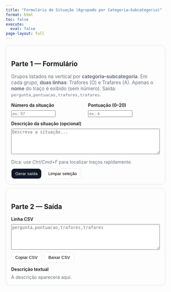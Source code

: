 ```yaml
---
title: "Formulário de Situação (Agrupado por Categoria–Subcategoria)"
format: html
toc: false
execute:
  eval: false
page-layout: full
---
```


```{=html}
<style>
  /* Layout geral */
  .card { border: 1px solid #e5e7eb; border-radius: 14px; padding: 16px; margin: 12px 0; box-shadow: 0 2px 8px rgba(0,0,0,.04); }
  .row { display: grid; grid-template-columns: 1fr 1fr; gap: 16px; }
  .stack { display: flex; flex-direction: column; gap: 8px; }
  .muted { color: #6b7280; font-size: .95rem; }
  .label { font-weight: 600; }
  textarea { width: 100%; min-height: 80px; }
  input[type="number"] { width: 140px; }
  .small { font-size: .9rem; }
  button { border: 1px solid #e5e7eb; background: #fff; padding: 8px 12px; border-radius: 10px; cursor: pointer; }
  button.primary { background: #111827; color: #fff; }

  /* Blocos por grupo (categoria-subcategoria), na vertical, sem scroll interno */
  .group-block { border: 1px solid #e5e7eb; border-radius: 12px; padding: 12px; margin: 10px 0; }
  .group-title { margin: 0 0 6px 0; font-size: 1.05rem; font-weight: 700; letter-spacing: .2px; }

  /* Duas linhas por grupo */
  .line-title { font-size: .9rem; font-weight: 600; margin: 6px 0 6px; color: #374151; }
  .chips { display: flex; flex-wrap: wrap; gap: 8px; }

  /* “Pílulas” (checkbox + nome) — sem mostrar número */
  .chip { display: inline-flex; align-items: center; gap: 6px; padding: 6px 10px; border-radius: 9999px; cursor: pointer; user-select: none;
          border: 1px solid transparent; font-size: .92rem; }
  .chip input { appearance: none; width: 14px; height: 14px; border: 1.5px solid currentColor; border-radius: 3px; display: inline-block; position: relative; }
  .chip input:checked::after { content: ""; position: absolute; left: 2px; top: 2px; width: 8px; height: 8px; background: currentColor; border-radius: 2px; }

  /* Somente duas cores por tipo */
  .chip.O { color: #065f46; background: #e7f7ef; border-color: #bef0d2; }  /* Trafor (O) - verde */
  .chip.A { color: #7f1d1d; background: #fde8e8; border-color: #f9caca; }  /* Trafar (A)  - vermelho */
</style>

<div class="card">
  <h2>Parte 1 — Formulário</h2>
  <p class="muted">
    Grupos listados na vertical por <b>categoria–subcategoria</b>. Em cada grupo, <b>duas linhas</b>: Trafores (O) e Trafares (A).
    Apenas o <b>nome</b> do traço é exibido (sem número). Saída: <code>pergunta,pontuacao,trafores,trafares</code>.
  </p>

  <div class="row">
    <div class="stack">
      <label class="label" for="pergunta">Número da situação</label>
      <input id="pergunta" type="number" min="1" step="1" placeholder="ex.: 57">
    </div>
    <div class="stack">
      <label class="label" for="pontuacao">Pontuação (0–20)</label>
      <input id="pontuacao" type="number" min="0" max="20" step="1" placeholder="ex.: 4">
    </div>
  </div>

  <div class="stack" style="margin-top:12px;">
    <label class="label" for="descricao">Descrição da situação (opcional)</label>
    <textarea id="descricao" placeholder="Descreva a situação..."></textarea>
  </div>

  <div id="groups-vertical" aria-live="polite" style="margin-top:16px;"></div>

  <div class="small muted" style="margin-top:8px;">Dica: use <i>Ctrl/Cmd+F</i> para localizar traços rapidamente.</div>

  <div style="display:flex; gap:8px; flex-wrap:wrap; margin-top:12px;">
    <button class="primary" id="gerar">Gerar saída</button>
    <button id="limpar">Limpar seleção</button>
  </div>
</div>

<div class="card">
  <h2>Parte 2 — Saída</h2>

  <div class="stack">
    <div class="label">Linha CSV</div>
    <textarea id="csv-output" readonly placeholder="pergunta,pontuacao,trafores,trafares"></textarea>
    <div style="display:flex; gap:8px; flex-wrap:wrap;">
      <button id="copiar">Copiar CSV</button>
      <button id="baixar">Baixar CSV</button>
    </div>
  </div>

  <div class="stack" style="margin-top:12px;">
    <div class="label">Descrição textual</div>
    <div id="texto-output" class="small muted">A descrição aparecerá aqui.</div>
  </div>
</div>

<script>
/** CSV utils **/
function parseCSV(text) {
  const lines = text.split(/\r?\n/).map(l => l.trim()).filter(Boolean);
  if (!lines.length) return [];
  const header = lines[0].split(",").map(h => h.trim().toLowerCase());
  return lines.slice(1).map(line => {
    const cols = line.split(",");
    const obj = {};
    header.forEach((h, i) => obj[h] = (cols[i] ?? "").trim());
    return obj;
  });
}
function csvEscapeField(s) {
  if (s == null) return "";
  const needsQuotes = /[",\n]/.test(s);
  let out = String(s).replace(/"/g, '""');
  return needsQuotes ? `"${out}"` : out;
}
function generateCSVLine({ pergunta, pontuacao, traforesIds, trafaresIds }) {
  const traforesStr = traforesIds.join(",");
  const trafaresStr = trafaresIds.join(",");
  return [
    csvEscapeField(pergunta),
    csvEscapeField(pontuacao),
    csvEscapeField(traforesStr),
    csvEscapeField(trafaresStr)
  ].join(",");
}
function downloadText(filename, content) {
  const blob = new Blob([content], { type: "text/csv;charset=utf-8" });
  const url = URL.createObjectURL(blob);
  const a = document.createElement("a");
  a.href = url; a.download = filename;
  document.body.appendChild(a); a.click();
  URL.revokeObjectURL(url); a.remove();
}

/** Agrupar por Categoria–Subcategoria (quando existir) e renderizar sem scrolls */
function renderGroups(container, data) {
  container.innerHTML = "";

  // Normalização
  const rows = data.map(r => ({
    id: String(r.id || "").trim(),
    tipo: String(r.tipo || "").trim().toUpperCase(),   // O/A
    nome: String(r.nome || "").trim(),
    categoria: String(r.categoria || "").trim().toUpperCase(),
    subcategoria: String(r.subcategoria || "").trim().toUpperCase()
  }));

  // Chave do grupo: CATEGORIA ou CATEGORIA-SUBCATEGORIA se houver subcategoria
  const keyOf = (row) => row.subcategoria ? `${row.categoria}-${row.subcategoria}` : row.categoria;

  // Construir dicionário de grupos
  const groups = {};
  rows.forEach(row => {
    const key = keyOf(row);
    if (!groups[key]) groups[key] = { O:[], A:[] };
    groups[key][row.tipo].push(row);
  });

  // Ordenação interna (alfabética por nome)
  Object.values(groups).forEach(g => {
    ["O","A"].forEach(t => g[t].sort((a,b)=>a.nome.localeCompare(b.nome,'pt',{sensitivity:'base'})));
  });

  // Ordem externa dos grupos (categoria base + três subcats da CONSCIENCIALIDADE)
  const desiredOrder = [
    "SOMA",
    "BIOENERGÉTICA",
    "ANTIEMOCIONALIDADE",
    "INVULGARIDADE",
    "LIDERANÇA",
    "COMUNICABILIDADE",
    "PRIORIZAÇÃO",
    "COERÊNCIA",
    "CONSCIENCIALIDADE-VOLIÇÃO_IDENTIDADE",
    "CONSCIENCIALIDADE-LUCIDEZ_ANÁLISE",
    "CONSCIENCIALIDADE-CONDUTA_CONVIVÊNCIA",
    "UNIVERSALIDADE"
  ];

  // Montar lista final de chaves respeitando desiredOrder e incluindo extras ao fim
  const keys = Object.keys(groups);
  const orderedKeys = [
    ...desiredOrder.filter(k => keys.includes(k)),
    ...keys.filter(k => !desiredOrder.includes(k)).sort((a,b)=>a.localeCompare(b,'pt',{sensitivity:'base'}))
  ];

  // Render
  orderedKeys.forEach(key => {
    const g = groups[key];
    if (!g) return;

    const wrap = document.createElement("div");
    wrap.className = "group-block";

    const h = document.createElement("div");
    h.className = "group-title";
    h.textContent = key; // Ex.: SOMA  /  CONSCIENCIALIDADE-VOLIÇÃO_IDENTIDADE
    wrap.appendChild(h);

    // Linha Trafores (O)
    const titleO = document.createElement("div");
    titleO.className = "line-title";
    titleO.textContent = "Trafores (O)";
    wrap.appendChild(titleO);

    const chipsO = document.createElement("div");
    chipsO.className = "chips";
    (g.O || []).forEach(item => {
      const lab = document.createElement("label");
      lab.className = "chip O";
      const cb = document.createElement("input");
      cb.type = "checkbox";
      cb.value = item.id;               // mantém id para saída
      cb.dataset.tipo = "O";
      cb.dataset.nome = item.nome;
      cb.dataset.categoria = item.categoria;
      const txt = document.createElement("span");
      txt.textContent = item.nome;      // sem número
      lab.appendChild(cb); lab.appendChild(txt);
      chipsO.appendChild(lab);
    });
    wrap.appendChild(chipsO);

    // Linha Trafares (A)
    const titleA = document.createElement("div");
    titleA.className = "line-title";
    titleA.textContent = "Trafares (A)";
    wrap.appendChild(titleA);

    const chipsA = document.createElement("div");
    chipsA.className = "chips";
    (g.A || []).forEach(item => {
      const lab = document.createElement("label");
      lab.className = "chip A";
      const cb = document.createElement("input");
      cb.type = "checkbox";
      cb.value = item.id;
      cb.dataset.tipo = "A";
      cb.dataset.nome = item.nome;
      cb.dataset.categoria = item.categoria;
      const txt = document.createElement("span");
      txt.textContent = item.nome;
      lab.appendChild(cb); lab.appendChild(txt);
      chipsA.appendChild(lab);
    });
    wrap.appendChild(chipsA);

    container.appendChild(wrap);
  });
}

function getSelections() {
  const checked = Array.from(document.querySelectorAll('#groups-vertical input[type="checkbox"]:checked'));
  const trafores = [], trafares = [], namesO = [], namesA = [];
  checked.forEach(cb => {
    const id = parseInt(cb.value, 10);
    const tipo = cb.dataset.tipo;
    const nome = cb.dataset.nome;
    if (tipo === "O") { trafores.push(id); namesO.push(nome); }
    else { trafares.push(id); namesA.push(nome); }
  });
  trafores.sort((a,b)=>a-b);
  trafares.sort((a,b)=>a-b);
  return { trafores, trafares, namesO, namesA };
}

/** App */
(async function main(){
  const container = document.getElementById("groups-vertical");
  const csvOut = document.getElementById("csv-output");
  const textoOut = document.getElementById("texto-output");
  const perguntaEl = document.getElementById("pergunta");
  const pontuacaoEl = document.getElementById("pontuacao");
  const descricaoEl = document.getElementById("descricao");

  // Carrega data/tracos.csv (atualizado com 'subcategoria' para CONSCIENCIALIDADE)
  let data = [];
  try {
    const res = await fetch("data/tracos.csv", { cache: "no-store" });
    if (!res.ok) throw new Error("HTTP " + res.status);
    const txt = await res.text();
    data = parseCSV(txt);
  } catch(e) {
    console.warn("Falha em data/tracos.csv, usando fallback de exemplo:", e);
    data = [
      {id:"173",tipo:"O",nome:"Psicomotricidade",categoria:"SOMA",subcategoria:""},
      {id:"182",tipo:"O",nome:"Sanidade",categoria:"SOMA",subcategoria:""},
      {id:"183",tipo:"O",nome:"Saúde",categoria:"SOMA",subcategoria:""},
      {id:"42", tipo:"O",nome:"Clareza",categoria:"COMUNICABILIDADE",subcategoria:""},
      {id:"168",tipo:"A",nome:"Prolixidade",categoria:"COMUNICABILIDADE",subcategoria:""},
      {id:"1",  tipo:"O",nome:"Abnegação",categoria:"CONSCIENCIALIDADE",subcategoria:"VOLIÇÃO_IDENTIDADE"},
      {id:"14", tipo:"O",nome:"Analiticidade",categoria:"CONSCIENCIALIDADE",subcategoria:"LUCIDEZ_ANÁLISE"},
      {id:"5",  tipo:"O",nome:"Afabilidade",categoria:"CONSCIENCIALIDADE",subcategoria:"CONDUTA_CONVIVÊNCIA"},
    ];
  }

  renderGroups(container, data);

  document.getElementById("gerar").addEventListener("click", () => {
    const pergunta = parseInt(perguntaEl.value, 10);
    const pontuacao = parseInt(pontuacaoEl.value, 10);

    if (!Number.isInteger(pergunta) || pergunta < 1) {
      alert("Informe um número de situação válido (inteiro >= 1).");
      return;
    }
    if (!Number.isInteger(pontuacao) || pontuacao < 0 || pontuacao > 20) {
      alert("Pontuação deve ser um inteiro entre 0 e 20.");
      return;
    }

    const { trafores, trafares, namesO, namesA } = getSelections();
    const line = generateCSVLine({ pergunta, pontuacao, traforesIds: trafores, trafaresIds: trafares });

    csvOut.value = "pergunta,pontuacao,trafores,trafares\n" + line;

    const descrTrafores = namesO.length ? namesO.join(", ") : "—";
    const descrTrafares = namesA.length ? namesA.join(", ") : "—";
    textoOut.textContent = `Para: pergunta número ${pergunta}, pontuação ${pontuacao}, trafores ${descrTrafores} e trafares ${descrTrafares}.`;
  });

  document.getElementById("limpar").addEventListener("click", () => {
    perguntaEl.value = ""; pontuacaoEl.value = ""; descricaoEl.value = "";
    document.querySelectorAll('#groups-vertical input[type="checkbox"]').forEach(el => el.checked = false);
    csvOut.value = ""; textoOut.textContent = "A descrição aparecerá aqui.";
  });

  document.getElementById("copiar").addEventListener("click", async () => {
    const v = csvOut.value.trim();
    if (!v) { alert("Nada para copiar ainda."); return; }
    try { await navigator.clipboard.writeText(v); alert("CSV copiado."); }
    catch { alert("Não foi possível copiar automaticamente. Copie manualmente."); }
  });

  document.getElementById("baixar").addEventListener("click", () => {
    const v = csvOut.value.trim();
    if (!v) { alert("Nada para baixar ainda."); return; }
    downloadText("situacao.csv", v + "\n");
  });
})();
</script>

<script>
// Alfabeto Base58 (Bitcoin): sem 0 O I l
const B58 = "123456789ABCDEFGHJKLMNPQRSTUVWXYZabcdefghijkmnopqrstuvwxyz";

// Random bytes via Web Crypto
function randomBytes(n = 8) { // 8 bytes ≈ 64 bits de entropia
  const a = new Uint8Array(n);
  crypto.getRandomValues(a);
  return a;
}

// Converte BigInt -> Base58
function toBase58BigInt(n) {
  if (n === 0n) return "1"; // '1' representa zero em Base58
  let s = "";
  while (n > 0n) {
    const r = n % 58n;
    s = B58[Number(r)] + s;
    n = n / 58n;
  }
  return s;
}

// Gera um short aleatório Base58 com tamanho fixo (default 10 chars)
function base58RandomShort(len = 10) {
  // 8 bytes (64 bits) codificados em Base58 geram ~11 chars; cortamos/padronizamos para len
  const bytes = randomBytes(8);
  let n = 0n;
  for (const b of bytes) n = (n << 8n) | BigInt(b);
  const enc = toBase58BigInt(n);
  // pad à esquerda com '1' (zero Base58) e corta para o tamanho desejado
  const padded = enc.length >= len ? enc : "1".repeat(len - enc.length) + enc;
  return padded.slice(0, len);
}

// YYMMDD a partir do ISO (interpretado como horário local do navegador)
function yymmddFromISO(iso) {
  const d = new Date(iso);
  if (isNaN(d)) throw new Error("Data ISO inválida. Use 'YYYY-MM-DDTHH:MM:SS'.");
  const yy = String(d.getFullYear() % 100).padStart(2, "0");
  const mm = String(d.getMonth() + 1).padStart(2, "0");
  const dd = String(d.getDate()).padStart(2, "0");
  return `${yy}${mm}${dd}`;
}

// ID final: SITU-YYMMDD-short
function makeSituIdFromISO(iso, shortLen = 6) {
  const ymd = yymmddFromISO(iso);
  const short = base58RandomShort(shortLen);
  return `SITU-${ymd}-${short}`;
}

// --- exemplos ---
// console.log(makeSituIdFromISO("2025-09-04T14:23:01"));       // SITU-250904-xxxxxxxxxx
// console.log(makeSituIdFromISO("2025-09-04T14:23:01", 8));    // SITU-250904-xxxxxxxx
</script>


```
